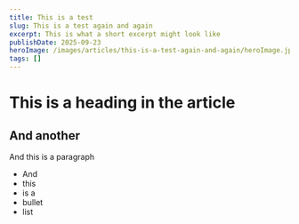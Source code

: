 ```yaml
---
title: This is a test
slug: This is a test again and again
excerpt: This is what a short excerpt might look like
publishDate: 2025-09-23
heroImage: /images/articles/this-is-a-test-again-and-again/heroImage.jpg
tags: []
---
```

# This is a heading in the article

## And another

And this is a paragraph

* And&#x20;
* this&#x20;
* is a
* bullet
* list
